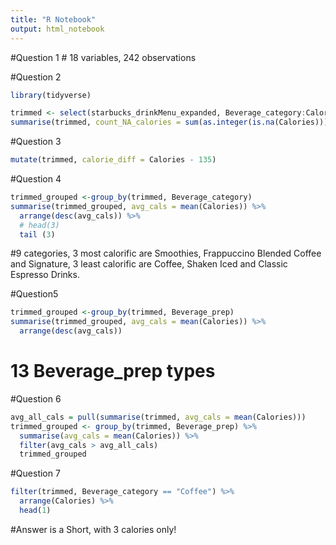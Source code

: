 ```yaml
---
title: "R Notebook"
output: html_notebook
---
```


#Question 1
# 18 variables, 242 observations

#Question 2
```r
library(tidyverse)
```

```r
trimmed <- select(starbucks_drinkMenu_expanded, Beverage_category:Calories)
summarise(trimmed, count_NA_calories = sum(as.integer(is.na(Calories))))

```
#Question 3
```r
mutate(trimmed, calorie_diff = Calories - 135)
```
#Question 4
```r
trimmed_grouped <-group_by(trimmed, Beverage_category)
summarise(trimmed_grouped, avg_cals = mean(Calories)) %>% 
  arrange(desc(avg_cals)) %>% 
  # head(3)
  tail (3)
```
#9 categories, 3 most calorific are Smoothies, Frappuccino Blended Coffee and Signature, 3 least calorific are Coffee, Shaken Iced and Classic Espresso Drinks.

#Question5
```r
trimmed_grouped <-group_by(trimmed, Beverage_prep)
summarise(trimmed_grouped, avg_cals = mean(Calories)) %>% 
  arrange(desc(avg_cals))
```
# 13 Beverage_prep types

#Question 6
```r
avg_all_cals = pull(summarise(trimmed, avg_cals = mean(Calories)))
trimmed_grouped <- group_by(trimmed, Beverage_prep) %>% 
  summarise(avg_cals = mean(Calories)) %>%  
  filter(avg_cals > avg_all_cals)
  trimmed_grouped
```
#Question 7
```r
filter(trimmed, Beverage_category == "Coffee") %>% 
  arrange(Calories) %>% 
  head(1)
```
#Answer is a Short, with 3 calories only!

